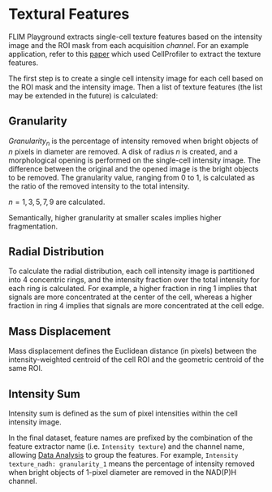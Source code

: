 # Textural Features
FLIM Playground extracts single-cell texture features based on the intensity image and the ROI mask from each acquisition *channel*. For an example application, refer to this [paper](https://pubmed.ncbi.nlm.nih.gov/31081599/) which used CellProfiler to extract the texture features. 

The first step is to create a single cell intensity image for each cell based on the ROI mask and the intensity image. Then a list of texture features (the list may be extended in the future) is calculated:  

## Granularity
$Granularity_n$ is the percentage of intensity removed when bright objects of $n$ pixels in diameter are removed. A disk of radius $n$ is created, and a morphological opening is performed on the single-cell intensity image. The difference between the original and the opened image is the bright objects to be removed. The granularity value, ranging from 0 to 1, is calculated as the ratio of the removed intensity to the total intensity. 

$n = 1, 3, 5, 7, 9$ are calculated. 

Semantically, higher granularity at smaller scales implies higher fragmentation. 

## Radial Distribution
To calculate the radial distribution, each cell intensity image is partitioned into $4$ concentric rings, and the intensity fraction over the total intensity for each ring is calculated. For example, a higher fraction in ring 1 implies that signals are more concentrated at the center of the cell, whereas a higher fraction in ring 4 implies that signals are more concentrated at the cell edge.

## Mass Displacement
Mass displacement defines the Euclidean distance (in pixels) between the intensity-weighted centroid of the cell ROI and the geometric centroid of the same ROI.

## Intensity Sum
Intensity sum is defined as the sum of pixel intensities within the cell intensity image.

In the final dataset, feature names are prefixed by the combination of the feature extractor name (i.e. `Intensity texture`) and the channel name, allowing [Data Analysis](data_analysis.qmd) to group the features. For example, `Intensity texture_nadh: granularity_1` means the percentage of intensity removed when bright objects of 1-pixel diameter are removed in the NAD(P)H channel. 
